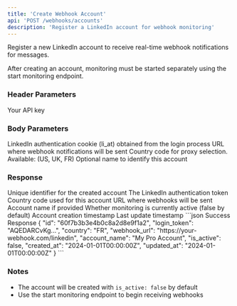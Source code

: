 ```yaml
---
title: 'Create Webhook Account'
api: 'POST /webhooks/accounts'
description: 'Register a LinkedIn account for webhook monitoring'
---
```


Register a new LinkedIn account to receive real-time webhook notifications for messages.

<Note>
  After creating an account, monitoring must be started separately using the start monitoring endpoint.
</Note>

### Header Parameters

<ParamField header="x-api-key" type="string" required>
  Your API key
</ParamField>

### Body Parameters

<ParamField body="login_token" type="string" required>
  LinkedIn authentication cookie (li_at) obtained from the login process
</ParamField>

<ParamField body="webhook_url" type="string" required>
  URL where webhook notifications will be sent
</ParamField>

<ParamField body="country" type="string" default="FR">
  Country code for proxy selection. Available: (US, UK, FR)
</ParamField>

<ParamField body="account_name" type="string">
  Optional name to identify this account
</ParamField>

### Response

<ResponseField name="id" type="string">
  Unique identifier for the created account
</ResponseField>

<ResponseField name="login_token" type="string">
  The LinkedIn authentication token
</ResponseField>

<ResponseField name="country" type="string">
  Country code used for this account
</ResponseField>

<ResponseField name="webhook_url" type="string">
  URL where webhooks will be sent
</ResponseField>

<ResponseField name="account_name" type="string">
  Account name if provided
</ResponseField>

<ResponseField name="is_active" type="boolean">
  Whether monitoring is currently active (false by default)
</ResponseField>

<ResponseField name="created_at" type="string">
  Account creation timestamp
</ResponseField>

<ResponseField name="updated_at" type="string">
  Last update timestamp
</ResponseField>

<ResponseExample>
```json Success Response
{
  "id": "60f7b3b3e4b0c8a2d8e9f1a2",
  "login_token": "AQEDARCvKg...",
  "country": "FR",
  "webhook_url": "https://your-webhook.com/linkedin",
  "account_name": "My Pro Account",
  "is_active": false,
  "created_at": "2024-01-01T00:00:00Z",
  "updated_at": "2024-01-01T00:00:00Z"
}
```
</ResponseExample>

### Notes
- The account will be created with `is_active: false` by default
- Use the start monitoring endpoint to begin receiving webhooks
